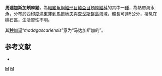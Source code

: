 {{Speciesbox
| taxon = Caracanthus madagascariensis
| status = NE
| status_system = IUCN3.1
| image = Caracanthus madagascariensis.jpg
| binomial_authority = [[Guichenot|Guichenot]], 1869
| synonyms = *''Crossoderma madagascariense, Guichenot, 1869''
*''Crossoderma madagascariensis, Guichenot, 1869''
}}
'''馬達加斯加頰棘鮋'''，為[[輻鰭魚綱|輻鰭魚綱]][[鮋形目|鮋形目]][[鮋亞目|鮋亞目]][[頰棘鮋科|頰棘鮋科]]的其中一[[種|種]]，為熱帶海水魚，分布於西[[印度洋|印度洋]][[東非|東非]]到[[馬爾地夫|馬爾地夫]]與[[查戈斯群島|查戈斯群島]]海域，體長可達5公分，棲息在礁石區，生活習性不明。

其[[种加词|种加词]]“''madagascariensis''”意为“马达加斯加的”。

==参考文献==
*{{FishBase_species|genus=Caracanthus|species=madagascariensis|year=2014|month=6}}

{{taxonbar}}
[[Category:_1869年描述的鱼类|M]]
[[Category:頰棘鮋屬|M]]